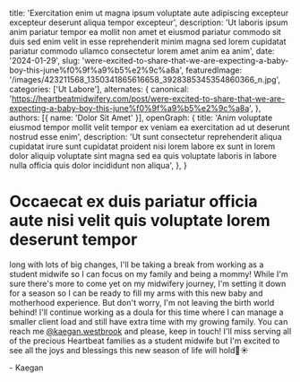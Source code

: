   title: 'Exercitation enim ut magna ipsum voluptate aute adipiscing excepteur excepteur deserunt aliqua tempor excepteur',
  description: 'Ut laboris ipsum anim pariatur tempor ea mollit non amet et eiusmod pariatur commodo sit duis sed enim velit in esse reprehenderit minim magna sed lorem cupidatat pariatur commodo ullamco consectetur lorem amet anim ea anim',
  date: '2024-01-29',
  slug: 'were-excited-to-share-that-we-are-expecting-a-baby-boy-this-june%f0%9f%a9%b5%e2%9c%a8a',
  featuredImage: '/images/423211568_1350341865616658_3928385345354860366_n.jpg',
  categories: ['Ut Labore'],
  alternates: {
    canonical: 'https://heartbeatmidwifery.com/post/were-excited-to-share-that-we-are-expecting-a-baby-boy-this-june%f0%9f%a9%b5%e2%9c%a8a',
  },
  authors: [{ name: 'Dolor Sit Amet' }],
  openGraph: {
    title: 'Anim voluptate eiusmod tempor mollit velit tempor ex veniam ea exercitation ad ut deserunt nostrud esse enim',
    description: 'Ut sunt consectetur reprehenderit aliqua cupidatat irure sunt cupidatat proident nisi lorem labore ex sunt in lorem dolor aliquip voluptate sint magna sed ea quis voluptate laboris in labore nulla officia quis dolor incididunt non aliqua',
  },
}


# Occaecat ex duis pariatur officia aute nisi velit quis voluptate lorem deserunt tempor

long with lots of big changes, I'll be taking a break from working as a student midwife so I can focus on my family and being a mommy! While I'm sure there's more to come yet on my midwifery journey, I'm setting it down for a season so I can be ready to fill my arms with this new baby and motherhood experience. But don't worry, I'm not leaving the birth world behind! I'll continue working as a doula for this time where I can manage a smaller client load and still have extra time with my growing family. You can reach me [@kaegan.westbrook](https://www.instagram.com/kaegan.westbrook/) and please, keep in touch! I'll miss serving all of the precious Heartbeat families as a student midwife but I'm excited to see all the joys and blessings this new season of life will hold🌈☀️

\- Kaegan

<Gallery>
  <GalleryItem
    src="/images/423211568_1350341865616658_3928385345354860366_n.jpg"
    size="large"
  />
</Gallery>
